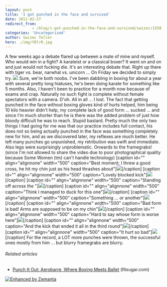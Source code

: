 ```yaml
---
layout: post
title: 'I got punched in the face and survived'
date: 2011-02-27
redirect_from: 
            - /blog/i-got-punched-in-the-face-and-survived/swizec/1558
categories: 'Uncategorized'
author: Swizec Teller
hero: ./img/YDlrR.jpg
---
```

A few weeks ago a debate flared up between a mate of mine and myself. Who would win in a fight? A karateist or a classical boxer? It went on and on and just would not fucking die. It's an interesting debate that. Right up there with tiger vs. bear, narwhal vs. unicorn ... On Friday we decided to simply try. ![](./img/YDlrR.jpg) Sure, we're both noobs. I've been dabbling in boxing for about a year with several pretty long hiatuses, he's been doing karate for something like 5 months. Also, I haven't been to practice for a month now because of exams and crap. Naturally no such fight is complete without female spectators with a camera. D'oh. All in all ... I lost. The fact that getting punched in the face without boxing gloves kind of hurts helped, him being 10 kilo heavier didn't help, my complete lack of good form ... sucked ... and since I'm much shorter than he is there was the added problem of just how bloody difficult he was to reach. Stupid bastard. Pretty much the only two things I had going for me was that our practice includes full contact, his does not so being actually punched in the face was something completely new for him, and as we discovered later, my reflexes are much better. He left many punches go unpunished, my retribution was swift and immediate. Also legs were surprisingly unproblematic. Onwards to the framegrabs! (since I'm not allowed to share the video due to poor photographical quality because Some Women (tm) can't handle technology) \[caption id="" align="alignnone" width="500" caption="Best moment; I threw a good cross, he hit my chin just as his head thrashes about"][![](http://i.imgur.com/YDlrR.jpg)](./img/YDlrR.jpg)\[/caption] \[caption id="" align="alignnone" width="500" caption="Lovely blocked kick"][![](http://i.imgur.com/GbVUb.jpg)](./img/GbVUb.jpg)\[/caption] \[caption id="" align="alignnone" width="500" caption="Standing off across the "][![](http://i.imgur.com/B3psc.jpg)](./img/B3psc.jpg)\[/caption] \[caption id="" align="alignnone" width="500" caption="Think I managed to duck for this one"][![](http://i.imgur.com/NoUPC.jpg)](./img/NoUPC.jpg)\[/caption] \[caption id="" align="alignnone" width="500" caption="Something ... or another"][![](http://i.imgur.com/dW4HA.png)](./img/dW4HA.png)\[/caption] \[caption id="" align="alignnone" width="500" caption="Bad form is bad! Arms are supposed to be on my chin"][![](http://i.imgur.com/jomRN.jpg)](./img/jomRN.jpg)\[/caption] \[caption id="" align="alignnone" width="500" caption="Hard to say whose form is worse here"][![](http://i.imgur.com/PsL2o.jpg)](./img/PsL2o.jpg)\[/caption] \[caption id="" align="alignnone" width="500" caption="And the kick that ended it all in the third round"][![](http://i.imgur.com/T9Myo.jpg)](./img/T9Myo.jpg)\[/caption] \[caption id="" align="alignnone" width="500" caption="It hurt so bad"][![](http://i.imgur.com/3oI3g.jpg)](h./img/3oI3g.jpg)\[/caption] For the record, a LOT more punches were thrown, the successful ones mostly from him ... but blurry framegrabs are blurry.

###### Related articles

- [Punch It Out: Aerobarre, Where Boxing Meets Ballet](http://www.fitsugar.com/Boxing-Meets-Ballet-New-Fitness-Trend-Aerobarre-14185896) (fitsugar.com)

[![Enhanced by Zemanta](http://img.zemanta.com/zemified_e.png?x-id=b58d66af-9cef-423d-8d3c-7d935b7b67da)](http://www.zemanta.com/ "Enhanced by Zemanta")